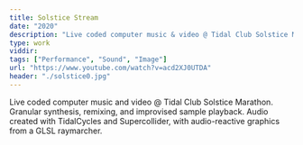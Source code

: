 ```yaml
---
title: Solstice Stream
date: "2020"
description: "Live coded computer music & video @ Tidal Club Solstice Marathon. Granular synthesis, remixing, & improvised sample playback."
type: work
viddir:
tags: ["Performance", "Sound", "Image"]
url: "https://www.youtube.com/watch?v=acd2XJ0UTDA"
header: "./solstice0.jpg"
---
```


Live coded computer music and video @ Tidal Club Solstice Marathon. Granular synthesis, remixing, and improvised sample playback. Audio created with TidalCycles and Supercollider, with audio-reactive graphics from a GLSL raymarcher.
